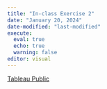```yaml
---
title: "In-class Exercise 2"
date: "January 20, 2024"
date-modified: "last-modified"
execute: 
  eval: true
  echo: true
  warning: false
editor: visual
---
```


[Tableau Public](https://public.tableau.com/app/profile/shannon.lee7844/viz/In-class_Exercise01_17057345538410/Monthlysalesandprofitbyregion2016-2019)
